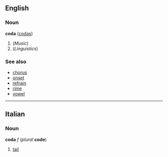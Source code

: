 ==English==
===Noun===
'''coda''' ([[codas]])

#(''Music'')
#(''Linguistics'')

===See also===
*[[chorus]]
*[[onset]]
*[[refrain]]
*[[rime]]
*[[vowel]]

----
==Italian==
===Noun===
'''coda''' ''f'' (''plural'' '''code''')

#[[tail]]